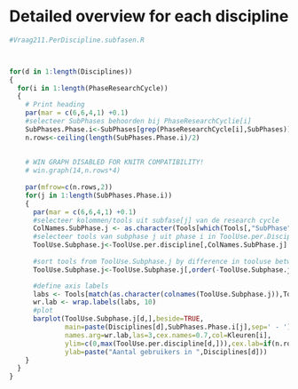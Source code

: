 # Detailed overview for each discipline

```r
#Vraag211.PerDiscipline.subfasen.R



for(d in 1:length(Disciplines))
{ 
  for(i in 1:length(PhaseResearchCycle))
  { 
    # Print heading
    par(mar = c(6,6,4,1) +0.1)
    #selecteer SubPhases behoorden bij PhaseResearchCyclie[i]
    SubPhases.Phase.i<-SubPhases[grep(PhaseResearchCycle[i],SubPhases)]
    n.rows<-ceiling(length(SubPhases.Phase.i)/2)
    
    
    # WIN GRAPH DISABLED FOR KNITR COMPATIBILITY!
    # win.graph(14,n.rows*4)
    
    par(mfrow=c(n.rows,2))
    for(j in 1:length(SubPhases.Phase.i))
    {
      par(mar = c(6,6,4,1) +0.1)
      #selecteer kolommen/tools uit subfase[j] van de research cycle
      ColNames.SubPhase.j <- as.character(Tools[which(Tools[,"SubPhase"]==SubPhases.Phase.i[j]),"Variable.name"])
      #selecteer tools van subphase j uit phase i in ToolUse.per.Discipline
      ToolUse.Subphase.j<-ToolUse.per.discipline[,ColNames.SubPhase.j]
      
      #sort tools from ToolUse.Subphase.j by difference in tooluse between tenure-groups
      ToolUse.Subphase.j<-ToolUse.Subphase.j[,order(-ToolUse.Subphase.j[d,])]

      #define axis labels
      labs <- Tools[match(as.character(colnames(ToolUse.Subphase.j)),Tools[,"Variable.name"]),"Tool.name"]
      wr.lab <- wrap.labels(labs, 10)
      #plot
      barplot(ToolUse.Subphase.j[d,],beside=TRUE,
              main=paste(Disciplines[d],SubPhases.Phase.i[j],sep=' - '),
              names.arg=wr.lab,las=3,cex.names=0.7,col=Kleuren[i],
              ylim=c(0,max(ToolUse.per.discipline[d,])),cex.lab=if(n.rows==1){0.8},
              ylab=paste("Aantal gebruikers in ",Disciplines[d]))
    }
  }
}

```  